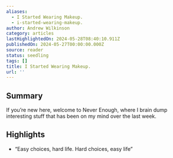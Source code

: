 ```yaml
---
aliases:
  - I Started Wearing Makeup.
  - i-started-wearing-makeup.
author: Andrew Wilkinson
category: articles
lastHighlightedOn: 2024-05-28T08:40:10.911Z
publishedOn: 2024-05-27T00:00:00.000Z
source: reader
status: seedling
tags: []
title: I Started Wearing Makeup.
url: ''
---
```

## Summary

If you’re new here, welcome to Never Enough, where I brain dump interesting stuff that has been on my mind over the last week.

## Highlights

- “Easy choices, hard life. Hard choices, easy life”
